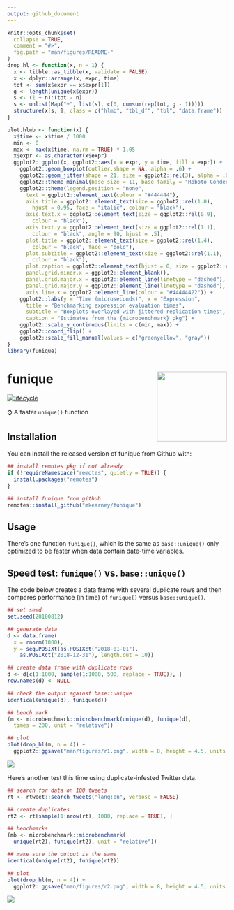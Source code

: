 ```yaml
---
output: github_document
---
```


<!-- README.md is generated from README.Rmd. Please edit that file -->

```r
knitr::opts_chunk$set(
  collapse = TRUE,
  comment = "#>",
  fig.path = "man/figures/README-"
)
drop_hl <- function(x, n = 1) {
  x <- tibble::as_tibble(x, validate = FALSE)
  x <- dplyr::arrange(x, expr, time)
  tot <- sum(x$expr == x$expr[1])
  g <- length(unique(x$expr))
  s <- (1 + n):(tot - n)
  s <- unlist(Map("+", list(s), c(0, cumsum(rep(tot, g - 1)))))
  structure(x[s, ], class = c("hlmb", "tbl_df", "tbl", "data.frame"))
}

plot.hlmb <- function(x) {
  x$time <- x$time / 1000
  min <- 0
  max <- max(x$time, na.rm = TRUE) * 1.05
  x$expr <- as.character(x$expr)
  ggplot2::ggplot(x, ggplot2::aes(x = expr, y = time, fill = expr)) +
    ggplot2::geom_boxplot(outlier.shape = NA, alpha = .6) +
    ggplot2::geom_jitter(shape = 21, size = ggplot2::rel(3), alpha = .6) +
    ggplot2::theme_minimal(base_size = 11, base_family = "Roboto Condensed") +
    ggplot2::theme(legend.position = "none",
      text = ggplot2::element_text(colour = "#444444"),
      axis.title = ggplot2::element_text(size = ggplot2::rel(1.0),
        hjust = 0.95, face = "italic", colour = "black"),
      axis.text.x = ggplot2::element_text(size = ggplot2::rel(0.9),
        colour = "black"),
      axis.text.y = ggplot2::element_text(size = ggplot2::rel(1.1),
        colour = "black", angle = 90, hjust = .5),
      plot.title = ggplot2::element_text(size = ggplot2::rel(1.4),
        colour = "black", face = "bold"),
      plot.subtitle = ggplot2::element_text(size = ggplot2::rel(1.1),
        colour = "black"),
      plot.caption = ggplot2::element_text(hjust = 0, size = ggplot2::rel(.95)),
      panel.grid.minor.x = ggplot2::element_blank(),
      panel.grid.major.x = ggplot2::element_line(linetype = "dashed"),
      panel.grid.major.y = ggplot2::element_line(linetype = "dashed"),
      axis.line.x = ggplot2::element_line(colour = "#44444422")) +
    ggplot2::labs(y = "Time (microseconds)", x = "Expression",
      title = "Benchmarking expression evaluation times",
      subtitle = "Boxplots overlayed with jittered replication times",
      caption = "Estimates from the {microbenchmark} pkg") +
    ggplot2::scale_y_continuous(limits = c(min, max)) +
    ggplot2::coord_flip() + 
    ggplot2::scale_fill_manual(values = c("greenyellow", "gray"))
}
library(funique)
```
# funique <img src="man/figures/logo.png" width="160px" align="right" />

[![lifecycle](https://img.shields.io/badge/lifecycle-experimental-orange.svg)](https://www.tidyverse.org/lifecycle/#experimental)

⌚️ A faster `unique()` function

## Installation

You can install the released version of funique from Github with:

```r
## install remotes pkg if not already
if (!requireNamespace("remotes", quietly = TRUE)) {
  install.packages("remotes")
}

## install funique from github
remotes::install_github("mkearney/funique")
```

## Usage

There's one function `funique()`, which is the same as `base::unique()` only optimized to be faster when data contain date-time variables.

## Speed test: `funique()` vs. `base::unique()`

The code below creates a data frame with several duplicate rows and then compares performance (in time) of `funique()` versus `base::unique()`.


```r
## set seed
set.seed(20180812)

## generate data
d <- data.frame(
  x = rnorm(1000),
  y = seq.POSIXt(as.POSIXct("2018-01-01"),
    as.POSIXct("2018-12-31"), length.out = 10))

## create data frame with duplicate rows
d <- d[c(1:1000, sample(1:1000, 500, replace = TRUE)), ]
row.names(d) <- NULL

## check the output against base::unique
identical(unique(d), funique(d))

## bench mark
(m <- microbenchmark::microbenchmark(unique(d), funique(d), 
  times = 200, unit = "relative"))

## plot
plot(drop_hl(m, n = 4)) + 
  ggplot2::ggsave("man/figures/r1.png", width = 8, height = 4.5, units = "in")
```

<p align="center"> <img src="man/figures/r1.png">

Here's another test this time using duplicate-infested Twitter data.

```r
## search for data on 100 tweets
rt <- rtweet::search_tweets("lang:en", verbose = FALSE)

## create duplicates
rt2 <- rt[sample(1:nrow(rt), 1000, replace = TRUE), ]

## benchmarks
(mb <- microbenchmark::microbenchmark(
  unique(rt2), funique(rt2), unit = "relative"))

## make sure the output is the same
identical(unique(rt2), funique(rt2))

## plot
plot(drop_hl(m, n = 4)) + 
  ggplot2::ggsave("man/figures/r2.png", width = 8, height = 4.5, units = "in")
```

<p align="center"> <img src="man/figures/r2.png">


